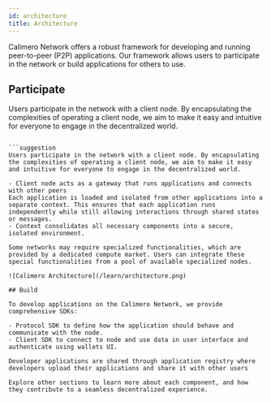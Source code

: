 ```yaml
---
id: architecture
title: Architecture
---
```


Calimero Network offers a robust framework for developing and running peer-to-peer (P2P) applications. Our framework allows users to participate in the network or build applications for others to use.

## Participate

Users participate in the network with a client node. By encapsulating the complexities of operating a client node, we aim to make it easy and intuitive for everyone to engage in the decentralized world.
```

```suggestion
Users participate in the network with a client node. By encapsulating the complexities of operating a client node, we aim to make it easy and intuitive for everyone to engage in the decentralized world.

- Client node acts as a gateway that runs applications and connects with other peers
Each application is loaded and isolated from other applications into a separate context. This ensures that each application runs independently while still allowing interactions through shared states or messages.
- Context consolidates all necessary components into a secure, isolated environment.

Some networks may require specialized functionalities, which are provided by a dedicated compute market. Users can integrate these special functionalities from a pool of available specialized nodes.

![Calimero Architecture](/learn/architecture.png)

## Build

To develop applications on the Calimero Network, we provide comprehensive SDKs:

- Protocol SDK to define how the application should behave and communicate with the node.
- Client SDK to connect to node and use data in user interface and authenticate using wallets UI.

Developer applications are shared through application registry where developers upload their applications and share it with other users

Explore other sections to learn more about each component, and how they contribute to a seamless decentralized experience.
